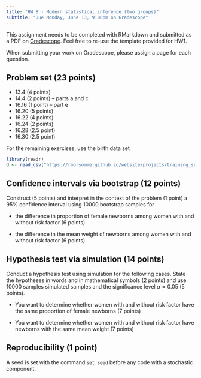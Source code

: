 ```yaml
---
title: "HW 8 - Modern statistical inference (two groups)"
subtitle: "Due Monday, June 13, 9:00pm on Gradescope"
---
```


This assignment needs to be completed with RMarkdown and submitted as a PDF on [Gradescope](https://www.gradescope.com/courses/394638). Feel free to re-use the template provided for HW1.

When submitting your work on Gradescope, please assign a page for each question.

## Problem set (23 points)

-   13.4 (4 points)
-   14.4 (2 points) -- parts a and c
-   16.16 (1 point) -- part e
-   16.20 (5 points)
-   16.22 (4 points)
-   16.24 (2 points)
-   16.28 (2.5 point)
-   16.30 (2.5 point)

For the remaining exercises, use the birth data set

```r
library(readr)
d <- read_csv("https://rmorsomme.github.io/website/projects/training_set.csv")
```

## Confidence intervals via bootstrap (12 points)

Construct (5 points) and interpret in the context of the problem (1 point) a 95% confidence interval using 10000 bootstrap samples for

-   the difference in proportion of female newborns among women with and without risk factor (6 points)

-   the difference in the mean weight of newborns among women with and without risk factor (6 points)

## Hypothesis test via simulation (14 points)

Conduct a hypothesis test using simulation for the following cases. State the hypotheses in words and in mathematical symbols (2 points) and use 10000 samples simulated samples and the significance level $\alpha=0.05$ (5 points).

-   You want to determine whether women with and without risk factor have the same proportion of female newborns (7 points)

-   You want to determine whether women with and without risk factor have newborns with the same mean weight (7 points)

## Reproducibility (1 point)

A seed is set with the command `set.seed` before any code with a stochastic component.
